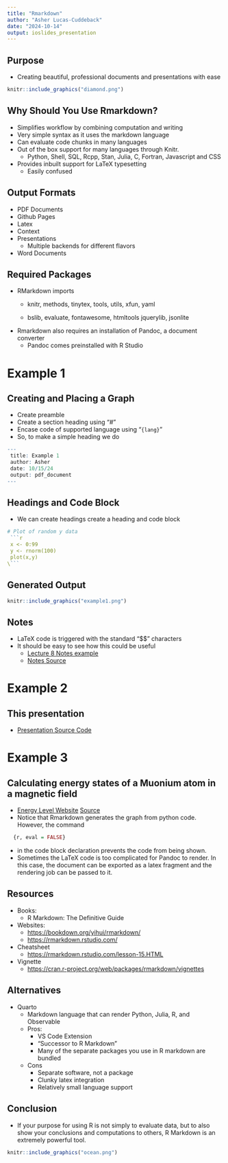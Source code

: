 ```yaml
---
title: "Rmarkdown"
author: "Asher Lucas-Cuddeback"
date: "2024-10-14"
output: ioslides_presentation
---
```


## Purpose

-   Creating beautiful, professional documents and presentations with ease
```r
knitr::include_graphics("diamond.png")
```

## Why Should You Use Rmarkdown?

-   Simplifies workflow by combining computation and writing
-   Very simple syntax as it uses the markdown language
-   Can evaluate code chunks in many languages
-   Out of the box support for many languages through Knitr.
    -   Python, Shell, SQL, Rcpp, Stan, Julia, C, Fortran, Javascript and CSS
-   Provides inbuilt support for LaTeX typesetting
    -   Easily confused

## Output Formats

-   PDF Documents
-   Github Pages
-   Latex
-   Context
-   Presentations
    -   Multiple backends for different flavors
-   Word Documents

## Required Packages

-   RMarkdown imports
    -   knitr, methods, tinytex, tools, utils, xfun, yaml

    -   bslib, evaluate, fontawesome, htmltools jquerylib, jsonlite
-   Rmarkdown also requires an installation of Pandoc, a document converter
    -   Pandoc comes preinstalled with R Studio

# Example 1

## Creating and Placing a Graph

-   Create preamble
-   Create a section heading using "\#"
-   Encase code of supported language using "`{lang}`"
-   So, to make a simple heading we do

```r
---
 title: Example 1
 author: Asher
 date: 10/15/24
 output: pdf_document
---
```

## Headings and Code Block

-   We can create headings create a heading and code block

```r
# Plot of random y data
 ```r
 x <- 0:99
 y <- rnorm(100)
 plot(x,y)
\```
```

## Generated Output

```r
knitr::include_graphics("example1.png")
```

## Notes 
-   LaTeX code is triggered with the standard "\$\$" characters
-   It should be easy to see how this could be useful
    -   [Lecture 8 Notes example](lec8.html)
    -   [Notes Source](https://github.com/alucascu/PackagePresentationDATA/blob/main/lec8.Rmd)

# Example 2

## This presentation

-   [Presentation Source Code](https://github.com/alucascu/PackagePresentationDATA/blob/main/presentation.rmd)

# Example 3

## Calculating energy states of a Muonium atom in a magnetic field

-   [Energy Level Website](example3.html)  [Source](https://github.com/alucascu/PackagePresentationDATA/blob/main/example3.rmd)
-   Notice that Rmarkdown generates the graph from python code. However, the command 

```r
  {r, eval = FALSE}
```

-   in the code block declaration prevents the code from being shown.
-   Sometimes the LaTeX code is too complicated for Pandoc to render. In this case, the document can be exported as a latex fragment and the rendering job can be passed to it. 

## Resources

-   Books:
    -   R Markdown: The Definitive Guide
-   Websites:
    -   <https://bookdown.org/yihui/rmarkdown/>
    -   <https://rmarkdown.rstudio.com/>
-   Cheatsheet
    -   <https://rmarkdown.rstudio.com/lesson-15.HTML>
-   Vignette
    -   <https://cran.r-project.org/web/packages/rmarkdown/vignettes>

## Alternatives

-   Quarto
    -   Markdown language that can render Python, Julia, R, and Observable
    -   Pros:
        -   VS Code Extension
        -   "Successor to R Markdown"
        -   Many of the separate packages you use in R markdown are bundled
    -   Cons
        -   Separate software, not a package
        -   Clunky latex integration
        -   Relatively small language support
        
## Conclusion
-   If your purpose for using R is not simply to evaluate data, but to also show your conclusions and computations to others, R Markdown is an extremely powerful tool.
```r
knitr::include_graphics("ocean.png")
```
